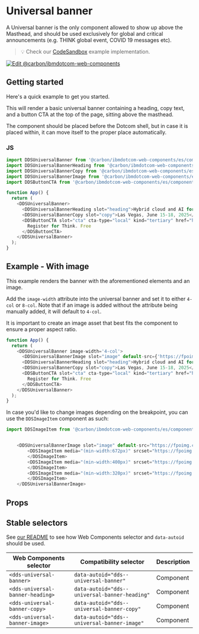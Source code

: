 
# Universal banner

A Universal banner is the only component allowed to show up above the Masthead, and should be used exclusively for global and critical announcements
 (e.g. THINK global event, COVID 19 messages etc).

> 💡 Check our
> [CodeSandbox](https://githubbox.com/carbon-design-system/carbon-for-ibm-dotcom/tree/main/packages/web-components/examples/codesandbox/components-react/universal-banner)
> example implementation.

[![Edit @carbon/ibmdotcom-web-components](https://codesandbox.io/static/img/play-codesandbox.svg)](https://githubbox.com/carbon-design-system/carbon-for-ibm-dotcom/tree/main/packages/web-components/examples/codesandbox/components-react/universal-banner)

## Getting started

Here's a quick example to get you started.

This will render a basic universal banner containing a heading, copy text, and a button CTA at the top of the page, sitting above the masthead.

The component should be placed before the Dotcom shell, but in case it is placed within, it can move itself to the proper place automatically.

### JS

```javascript
import DDSUniversalBanner from '@carbon/ibmdotcom-web-components/es/components-react/universal-banner/universal-banner';
import DDSUniversalBannerHeading from '@carbon/ibmdotcom-web-components/es/components-react/universal-banner/universal-banner-heading';
import DDSUniversalBannerCopy from '@carbon/ibmdotcom-web-components/es/components-react/universal-banner/universal-banner-copy';
import DDSUniversalBannerImage from '@carbon/ibmdotcom-web-components/es/components-react/universal-banner/universal-banner-image';
import DDSButtonCTA from '@carbon/ibmdotcom-web-components/es/components-react/cta/button-cta';

function App() {
  return (
    <DDSUniversalBanner>
      <DDSUniversalBannerHeading slot="heading">Hybrid cloud and AI for smarter business</DDSUniversalBannerHeading>
      <DDSUniversalBannerCopy slot="copy">Las Vegas, June 15-18, 2025</DDSUniversalBannerCopy>
      <DDSButtonCTA slot="cta" cta-type="local" kind="tertiary" href="https://www.example.com">
        Register for Think. Free
      </DDSButtonCTA>
    </DDSUniversalBanner>
  );
}
```

## Example - With image
This example renders the banner with the aforementioned elements and an image.

Add the `image-width` attribute into the universal banner and set it to either `4-col` or `8-col`.
Note that if an image is added without the attribute being manually added, it will default to `4-col`.

It is important to create an image asset that best fits the component to ensure a proper aspect ratio.

```javascript
function App() {
  return (
    <DDSUniversalBanner image-width='4-col'>
      <DDSUniversalBannerImage slot="image" default-src={'https://fpoimg.com/672x336?text=2:1&bg_color=ee5396&text_color=161616'}></DDSUniversalBannerImage>
      <DDSUniversalBannerHeading slot="heading">Hybrid cloud and AI for smarter business</DDSUniversalBannerHeading>
      <DDSUniversalBannerCopy slot="copy">Las Vegas, June 15-18, 2025</DDSUniversalBannerCopy>
      <DDSButtonCTA slot="cta" cta-type="local" kind="tertiary" href="https://www.example.com">
        Register for Think. Free
      </DDSButtonCTA>
    </DDSUniversalBanner>
  );
}
```

In case you'd like to change images depending on the breakpoint, you can use the `DDSImageItem` component as such:

```javascript
import DDSImageItem from '@carbon/ibmdotcom-web-components/es/components-react/image/image-item';


	<DDSUniversalBannerImage slot="image" default-src="https://fpoimg.com/672x336?text=2:1&bg_color=ee5396&text_color=161616">
		<DDSImageItem media="(min-width:672px)" srcset="https://fpoimg.com/672x336?text=2:1&bg_color=ee5396&text_color=161616">
		</DDSImageItem>
		<DDSImageItem media="(min-width:400px)" srcset="https://fpoimg.com/672x336?text=2:1&bg_color=ee5396&text_color=161616">
		</DDSImageItem>
		<DDSImageItem media="(min-width:320px)" srcset="https://fpoimg.com/672x336?text=2:1&bg_color=ee5396&text_color=161616">
		</DDSImageItem>
	</DDSUniversalBannerImage>
```

## Props

<Props of={PropTypesRef} />

## Stable selectors

See [our README](https://github.com/carbon-design-system/carbon-for-ibm-dotcom/tree/main/packages/web-components#stable-selectors-for-analytics-and-integratione2e-testing-in-web-components) to see how Web Components selector and `data-autoid` should be used.

| Web Components selector       | Compatibility selector                           | Description |
| ----------------------------- | ------------------------------------------------ | ----------- |
| `<dds-universal-banner>` 			   | `data-autoid="dds--universal-banner"` 		     | Component   |
| `<dds-universal-banner-heading>` | `data-autoid="dds--universal-banner-heading"` | Component   |
| `<dds-universal-banner-copy>` 	 | `data-autoid="dds--universal-banner-copy"` 	 | Component   |
| `<dds-universal-banner-image>` 	 | `data-autoid="dds--universal-banner-image"` 	 | Component   |

<Description markdown={contributing} />
